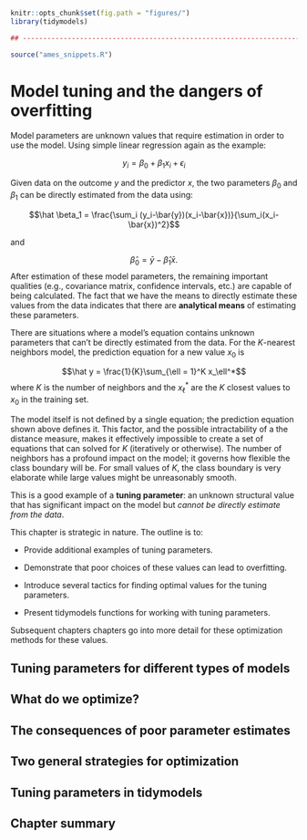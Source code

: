 ```r
knitr::opts_chunk$set(fig.path = "figures/")
library(tidymodels)

## -----------------------------------------------------------------------------

source("ames_snippets.R")

```

# Model tuning and the dangers of overfitting {#tuning}

Model parameters are unknown values that require estimation in order to use the model. Using simple linear regression again as the example: 

$$ y_i = \beta_0 + \beta_1 x_i + \epsilon_i$$

Given data on the outcome $y$ and the predictor $x$, the two parameters $\beta_0$ and $\beta_1$ can be directly estimated from the data using: 

$$\hat \beta_1 = \frac{\sum_i (y_i-\bar{y})(x_i-\bar{x})}{\sum_i(x_i-\bar{x})^2}$$ 

and

$$\hat \beta_0 = \bar{y}-\hat \beta_1 \bar{x}.$$
After estimation  of these model parameters, the remaining important qualities (e.g., covariance matrix, confidence intervals, etc.) are capable of being calculated. The fact that we have the means to directly estimate these values from the data indicates that there are **analytical means** of estimating these parameters. 

There are situations where a model's equation contains unknown parameters that can't be directly estimated from the data. For the $K$-nearest neighbors model, the prediction equation for a new value $x_0$ is

$$\hat y = \frac{1}{K}\sum_{\ell = 1}^K x_\ell^*$$
where $K$ is the number of neighbors and the $x_\ell^*$ are the $K$ closest values to $x_0$ in the training set. 

The model itself is not defined by a single equation; the prediction equation shown above defines it. This factor, and the possible intractability of a the distance measure, makes it effectively impossible to create a set of equations that can solved for $K$ (iteratively or otherwise). The number of neighbors has a profound impact on the model; it governs how flexible the class boundary will be. For small values of $K$, the class boundary is very elaborate while large values might be unreasonably smooth. 

This is a good example of a **tuning parameter**: an unknown structural value that has significant impact on the model but _cannot be directly estimate from the data_. 

This chapter is strategic in nature. The outline is to: 

 * Provide additional examples of tuning parameters. 

 * Demonstrate that poor choices of these values can lead to overfitting. 

 * Introduce several tactics for finding optimal values for the tuning parameters. 
 
 * Present tidymodels functions for working with tuning parameters. 

Subsequent chapters chapters go into more detail for these optimization methods for these values. 


## Tuning parameters for different types of models {#tuning-parameter-examples}


## What do we optimize? 


## The consequences of poor parameter estimates {#overfitting-bad}

## Two general strategies for optimization


## Tuning parameters in tidymodels

## Chapter summary

